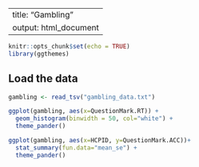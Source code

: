 
---
title: "Gambling"
output: html_document
---

```r
knitr::opts_chunk$set(echo = TRUE)
library(ggthemes)
```

## Load the data

```r
gambling <- read_tsv("gambling_data.txt")
```


```r
ggplot(gambling, aes(x=QuestionMark.RT)) +
  geom_histogram(binwidth = 50, col="white") +
  theme_pander()

ggplot(gambling, aes(x=HCPID, y=QuestionMark.ACC))+
  stat_summary(fun.data="mean_se") +
  theme_pander()
```